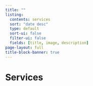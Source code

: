 ```yaml
---
title: ""
listing:
  contents: services
  sort: "date desc"
  type: default
  sort-ui: false
  filter-ui: false
  fields: [title, image, description] 
page-layout: full
title-block-banner: true
---
```


# Services

<br>
